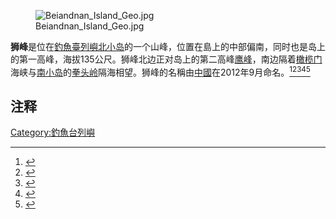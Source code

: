 {{NoteTA
|G1=钓鱼台
}}
[[File:Beiandnan_Island_Geo.jpg|thumb]]

'''狮峰'''是位在[[釣魚臺列嶼|釣魚臺列嶼]][[北小岛|北小岛]]的一个山峰，位置在島上的中部偏南，同时也是岛上的第一高峰，海拔135公尺。狮峰北边正对岛上的第二高峰[[鹰峰|鹰峰]]，南边隔着[[橄榄门|橄榄门]]海峡与[[南小岛|南小岛]]的[[拳头岭|拳头岭]]隔海相望。狮峰的名稱由[[中华人民共和国|中國]]在2012年9月命名。<ref>{{Cite web |url= http://politics.people.com.cn/n/2012/0921/c1001-19076819.html |title= 海洋局、民政部公布我国钓鱼岛海域部分地理实体标准名称 |date= 2012年9月21日 |publisher= 《[[人民网|人民网]]》 |language= 中文 |accessdate= 2012年9月21日 |quote=  |archive-date= 2012年11月13日 |archive-url= https://web.archive.org/web/20121113053836/http://politics.people.com.cn/n/2012/0921/c1001-19076819.html |dead-url= no }}</ref><ref>{{Cite book|title=中国海洋发展报告 2013|last=国家海洋局海洋发展战略研究所课题组编著|first=|publisher=北京：海洋出版社|year=2013.05|isbn=978-7-5027-8535-2|location=|pages=316-317}}</ref><ref>{{Cite book|title=中国海洋权益争端的国际法分析|last=冯学智主编|first=|publisher=北京：中国政法大学出版社|year=2013.03|isbn=978-7-5620-4628-8|location=|pages=102-105}}</ref><ref>{{Cite book|title=钓鱼岛|last=疏震娅，张海文著|first=|publisher=北京：五洲传播出版社|year=2014.11|isbn=978-7-5085-2902-8|location=|pages=1-50}}</ref><ref>{{Cite book|title=中国海岛开发与保护 地理学视角|last=张耀光编|first=|publisher=北京：海洋出版社|year=2012.06|isbn=978-7-5027-8291-7|location=|pages=126-128}}</ref>

== 注释 ==
{{Reflist}}

{{钓鱼岛及其附属岛屿}}

[[Category:釣魚台列嶼|Category:釣魚台列嶼]]